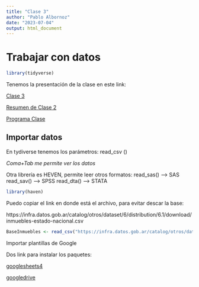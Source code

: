```yaml
---
title: "Clase 3"
author: "Pablo Albornoz"
date: "2023-07-04"
output: html_document
---
```


# Trabajar con datos

```r
library(tidyverse)
```

Tenemos la presentación de la clase en este link: 

[Clase 3](https://tuqmano.github.io/geo_utdt/sesiones/sesion3.html#1)

[Resumen de Clase 2](https://gist.github.com/TuQmano/b72f9ebdae475c104364fcf9337fe4d2)

[Programa Clase](https://tuqmano.github.io/geo_utdt/)

## Importar datos


En tydiverse tenemos los parámetros: 
read_csv ()

_Coma+Tab me permite ver los datos_

Otra librería es HEVEN, permite leer otros formatos: 
read_sas() --> SAS
read_sav() --> SPSS
read_dta() --> STATA

```r
library(haven)
```

Puedo copiar el link en donde está el archivo, para evitar descar la base:

https://infra.datos.gob.ar/catalog/otros/dataset/6/distribution/6.1/download/inmuebles-estado-nacional.csv

```r
BaseInmuebles <- read_csv("https://infra.datos.gob.ar/catalog/otros/dataset/6/distribution/6.1/download/inmuebles-estado-nacional.csv")
```

Importar plantillas de Google

Dos link para instalar los paquetes:

[googlesheets4](https://googlesheets4.tidyverse.org)

[googledrive](https://googledrive.tidyverse.org)

